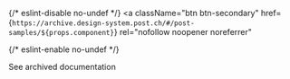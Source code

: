 {/* eslint-disable no-undef */}
<a
  className="btn btn-secondary"
  href={`https://archive.design-system.post.ch/#/post-samples/${props.component}`}
  rel="nofollow noopener noreferrer"
>
{/* eslint-enable no-undef */}

  <span>See archived documentation</span>
</a>
